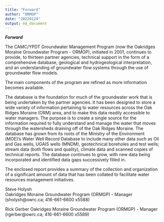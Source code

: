 ```yaml
---
title: "Forward"
author: "ORMGP"
date: "20220124"
output: md_document
---
```


***Forward***

The CAMC/YPDT Groundwater Management Program (now the Oakridges Moraine Groundwater Program - ORMGP), initiated in 2001, continues to provide, to thirteen partner agencies, technical support in the form of a comprehensive database, geological and hydrogeological interpretation, and an understanding of groundwater flow systems through the use of groundwater flow models.

The main components of the program are refined as more information becomes available.

The database is the foundation for much of the groundwater work that is being undertaken by the partner agencies.  It has been designed to store a wide variety of information pertaining to water resources across the Oak Ridges Moraine (ORM) area, and to make this data readily accessible to water managers.  The purpose is to create a single source for the information required to fully understand and manage the water that moves through the watersheds draining off of the Oak Ridges Moraine.  The database has grown from its roots of the Ministry of the Environment (MOE)'s Water Well Record Database to include many other data such as Oil and Gas wells, UGAIS wells (MNDM), geotechnical boreholes and test wells; stream data (both flows and quality), climate data and scanned copies of technical reports.  The database continues to grow, with new data being incorporated and identified data gaps successively filled in.

The enclosed report provides a summary of the collection and organization of a significant amount of data that has been collated to facilitate water resources management initiatives.  

Steve Holysh			
Oakridges Moraine Groundwater Program (ORMGP) - Manager
(sholysh@owrc.ca; 416-661-6600 x5588)

 
Rick Gerber
Oakridges Moraine Groundwater Program (ORMGP) - Manager
(rgerber@owrc.ca; 416-661-6600 x5589)

